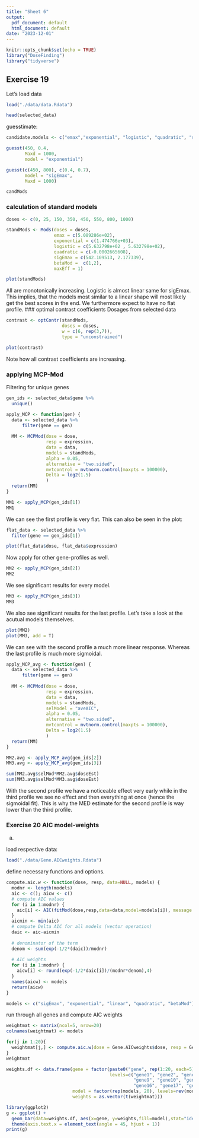 ```yaml
---
title: "Sheet 6"
output:
  pdf_document: default
  html_document: default
date: "2023-12-01"
---
```


```r
knitr::opts_chunk$set(echo = TRUE)
library("DoseFinding")
library("tidyverse")
```
## Exercise 19

Let's load data
```r
load("./data/data.Rdata")

head(selected_data)
```

guesstimate:
````r
candidate.models <- c("emax","exponential", "logistic", "quadratic", "sigEmax")

guesst(450, 0.4,
       Maxd = 1000,
       model = "exponential")

guesst(c(450, 800), c(0.4, 0.7),
       model = "sigEmax",
       Maxd = 1000)

candMods
````
### calculation of standard models
```r
doses <- c(0, 25, 150, 350, 450, 550, 800, 1000)

standMods <- Mods(doses = doses,
                  emax = c(5.089286e+02),
                  exponential = c(1.474766e+03),
                  logistic = c(5.632798e+02 , 5.632798e+02),
                  quadratic = c(-0.0002665608),
                  sigEmax = c(542.109513, 2.177339),
                  betaMod =  c(1,2),
                  maxEff = 1)

plot(standMods)
```
All are monotonically increasing. Logistic is almost linear same for sigEmax. This implies, that the models most similar to a linear shape will most likely get the best scores in the end. We furthermore expect to have no flat profile.
### optimal contrast coefficients
Dosages from selected data
```r
contrast <- optContr(standMods,
                     doses = doses,
                     w = c(6, rep(3,7)),
                     type = "unconstrained")

plot(contrast)
```

Note how all contrast coefficients are increasing.

### applying MCP-Mod
Filtering for unique genes
```r
gen_ids <- selected_data$gene %>%
  unique()

apply_MCP <- function(gen) {
  data <- selected_data %>%
      filter(gene == gen)
  
  MM <- MCPMod(dose = dose,
               resp = expression,
               data = data,
               models = standMods,
               alpha = 0.05,
               alternative = "two.sided",
               mvtcontrol = mvtnorm.control(maxpts = 100000),
               Delta = log2(1.5)
               )
  return(MM)
}

MM1 <- apply_MCP(gen_ids[1])
MM1
```

We can see the first profile is very flat. This can also be seen in the plot:
```r
flat_data <- selected_data %>%
  filter(gene == gen_ids[1])

plot(flat_data$dose, flat_data$expression)
```

Now apply for other gene-profiles as well.

```r
MM2 <- apply_MCP(gen_ids[2])
MM2
```

We see significant results for every model.
```r
MM3 <- apply_MCP(gen_ids[3])
MM3
```

We also see significant results for the last profile. Let's take a look at the acutual models themselves.
```r
plot(MM2)
plot(MM3, add = T)
```


We can see with the second profile a much more linear response. Whereas the last profile is much more sigmoidal.
```r
apply_MCP_avg <- function(gen) {
  data <- selected_data %>%
      filter(gene == gen)
  
  MM <- MCPMod(dose = dose,
               resp = expression,
               data = data,
               models = standMods,
               selModel = "aveAIC",
               alpha = 0.05,
               alternative = "two.sided",
               mvtcontrol = mvtnorm.control(maxpts = 100000),
               Delta = log2(1.5)
               )
  return(MM)
}

MM2.avg <- apply_MCP_avg(gen_ids[2])
MM3.avg <- apply_MCP_avg(gen_ids[3])

sum(MM2.avg$selMod*MM2.avg$doseEst)
sum(MM3.avg$selMod*MM3.avg$doseEst)
```
With the second profile we have a noticeable effect very early while in the third profile we see no effect and then everything at once (hence the sigmoidal fit). This is why the MED estimate for the second profile is way lower than the third profile. 


### Exercise 20 AIC model-weights
a)

load respective data:
```r
load("./data/Gene.AICweights.Rdata")
```
define necessary functions and options.
```r

compute.aic.w <- function(dose, resp, data=NULL, models) {
  modnr <- length(models)
  aic <- c(); aicw <- c()
  # compute AIC values
  for (i in 1:modnr) {
    aic[i] <- AIC(fitMod(dose,resp,data=data,model=models[i]), message = F)
  }
  aicmin <- min(aic)
  # compute Delta AIC for all models (vector operation)
  daic <- aic-aicmin
  
  # denominator of the term
  denom <- sum(exp(-1/2*(daic))/modnr)
  
  # AIC weights
  for (i in 1:modnr) {
    aicw[i] <- round(exp(-1/2*daic[i])/(modnr*denom),4) 
  }
  names(aicw) <- models
  return(aicw) 
}

models <- c("sigEmax", "exponential", "linear", "quadratic", "betaMod")
```
run through all genes and compute AIC weights
```r
weightmat <- matrix(ncol=5, nrow=20)
colnames(weightmat) <- models

for(j in 1:20){
  weightmat[j,] <- compute.aic.w(dose = Gene.AICweights$dose, resp = Gene.AICweights[,j+1], models = models)
}
weightmat
```

```r
weights.df <- data.frame(gene = factor(paste0("gene", rep(1:20, each=5)), 
                                       levels=c("gene1", "gene2", "gene3", "gene4", "gene5", "gene6", "gene7", "gene8", 
                                                "gene9", "gene10", "gene11", "gene12", "gene13", "gene14", "gene15",
                                                "gene16", "gene17", "gene18", "gene19", "gene20")),
                         model = factor(rep(models, 20), levels=rev(models)),
                         weights = as.vector(t(weightmat)))

library(ggplot2)
g <- ggplot() +
  geom_bar(data=weights.df, aes(x=gene, y=weights,fill=model),stat="identity") +
  theme(axis.text.x = element_text(angle = 45, hjust = 1))
print(g)
```